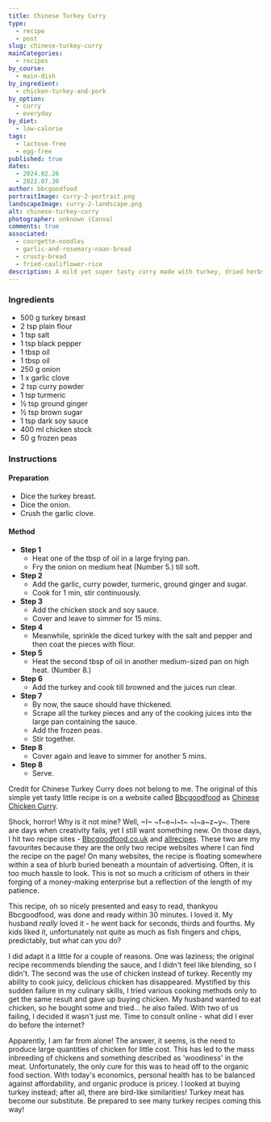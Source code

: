 ```yaml
---
title: Chinese Turkey Curry
type:
  - recipe
  - post
slug: chinese-turkey-curry
mainCategories:
  - recipes
by_course:
  - main-dish
by_ingredient:
  - chicken-turkey-and-pork
by_option:
  - curry
  - everyday
by_diet:
  - low-calorie
tags:
  - lactose-free
  - egg-free
published: true
dates:
  - 2024.02.26
  - 2022.07.30
author: bbcgoodfood
portraitImage: curry-2-portrait.png
landscapeImage: curry-2-landscape.png
alt: chinese-turkey-curry
photographer: unknown (Canva)
comments: true
associated:
  - courgette-noodles
  - garlic-and-rosemary-naan-bread
  - crusty-bread
  - fried-cauliflower-rice
description: A mild yet super tasty curry made with turkey, dried herbs, and spices which Carl and I loved. Credit goes to the original author, I just used turkey instead of chicken.
---
```


<Ingredients>

### Ingredients

- 500 g turkey breast
- 2 tsp plain flour
- 1 tsp salt
- 1 tsp black pepper
- 1 tbsp oil
- 1 tbsp oil
- 250 g onion
- 1 x garlic clove
- 2 tsp curry powder
- 1 tsp turmeric
- ½ tsp ground ginger
- ½ tsp brown sugar
- 1 tsp dark soy sauce
- 400 ml chicken stock
- 50 g frozen peas

</Ingredients>

<Instructions>

### Instructions

#### Preparation

- Dice the turkey breast.
- Dice the onion.
- Crush the garlic clove.

#### Method

- **Step 1**
  - Heat one of the tbsp of oil in a large frying pan.
  - Fry the onion on medium heat (Number 5.) till soft.
- **Step 2**
  - Add the garlic, curry powder, turmeric, ground ginger and sugar.
  - Cook for 1 min, stir continuously.
- **Step 3**
  - Add the chicken stock and soy sauce.
  - Cover and leave to simmer for 15 mins.
- **Step 4**
  - Meanwhile, sprinkle the diced turkey with the salt and pepper and then coat the pieces with flour.
- **Step 5**
  - Heat the second tbsp of oil in another medium-sized pan on high heat. (Number 8.)
- **Step 6**
  - Add the turkey and cook till browned and the juices run clear.
- **Step 7**
  - By now, the sauce should have thickened.
  - Scrape all the turkey pieces and any of the cooking juices into the large pan containing the sauce.
  - Add the frozen peas.
  - Stir together.
- **Step 8**
  - Cover again and leave to simmer for another 5 mins.
- **Step 8**
  - Serve.

</Instructions>

<RecipeContent>

Credit for Chinese Turkey Curry does not belong to me. The original of this simple yet tasty little recipe is on a website called [Bbcgoodfood](https://www.bbcgoodfood.com) as [Chinese Chicken Curry](https://www.bbcgoodfood.com/recipes/chinese-chicken-curry).

Shock, horror! Why is it not mine? Well, ~I~ ~f~e~l~t~ ~l~a~z~y~. There are days when creativity fails, yet I still want something new. On those days, I hit two recipe sites - [Bbcgoodfood.co.uk](https://www.bbcgoodfood.com) and [allrecipes](http://allrecipes.com). These two are my favourites because they are the only two recipe websites where I can find the recipe on the page! On many websites, the recipe is floating somewhere within a sea of blurb buried beneath a mountain of advertising. Often, it is too much hassle to look. This is not so much a criticism of others in their forging of a money-making enterprise but a reflection of the length of my patience.

This recipe, oh so nicely presented and easy to read, thankyou Bbcgoodfood, was done and ready within 30 minutes. I loved it. My husband _really_ loved it - he went back for seconds, thirds and fourths. My kids liked it, unfortunately not quite as much as fish fingers and chips, predictably, but what can you do?

I did adapt it a little for a couple of reasons. One was laziness; the original recipe recommends blending the sauce, and I didn't feel like blending, so I didn't. The second was the use of chicken instead of turkey. Recently my ability to cook juicy, delicious chicken has disappeared. Mystified by this sudden failure in my culinary skills, I tried various cooking methods only to get the same result and gave up buying chicken. My husband wanted to eat chicken, so he bought some and tried... he also failed. With two of us failing, I decided it wasn't just me. Time to consult online - what did I ever do before the internet?

Apparently, I am far from alone! The answer, it seems, is the need to produce large quantities of chicken for little cost. This has led to the mass inbreeding of chickens and something described as 'woodiness' in the meat. Unfortunately, the only cure for this was to head off to the organic food section. With today's economics, personal health has to be balanced against affordability, and organic produce is pricey. I looked at buying turkey instead; after all, there are bird-like similarities! Turkey meat has become our substitute. Be prepared to see many turkey recipes coming this way!

</RecipeContent>

